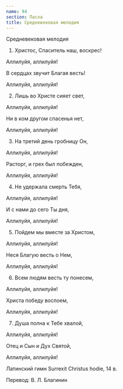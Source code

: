 ```yaml
---
name: 94
section: Пасха
title: Средневековая мелодия
---
```

Средневековая мелодия


1. Христос, Спаситель наш, воскрес!

Аллилуйя, аллилуйя!

В сердцах звучит Благая весть!

Аллилуйя, аллилуйя!


2. Лишь во Христе сияет свет,

Аллилуйя, аллилуйя!

Ни в ком другом спасенья нет,

Аллилуйя, аллилуйя!


3. На третий день гробницу Он,

Аллилуйя, аллилуйя!

Расторг, и грех был побежден,

Аллилуйя, аллилуйя!


4. Не удержала смерть Тебя,

Аллилуйя, аллилуйя!

И с нами до сего Ты дня,

Аллилуйя, аллилуйя!


5. Пойдем мы вместе за Христом,

Аллилуйя, аллилуйя!

Неся Благую весть о Нем,

Аллилуйя, аллилуйя!


6. Всем людям весть ту понесем,

Аллилуйя, аллилуйя!

Христа победу воспоем,

Аллилуйя, аллилуйя!


7. Душа полна к Тебе хвалой,

Аллилуйя, аллилуйя!

Отец и Сын и Дух Святой,

Аллилуйя, аллилуйя!


Латинский гимн Surrexit Christus hodie, 14 в.

Перевод: В. Л. Благинин